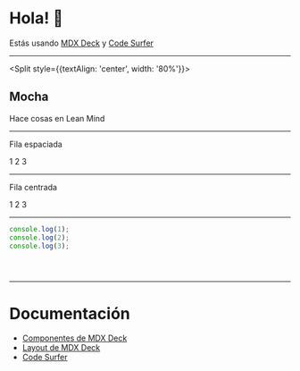 


# Hola! 👋

Estás usando [MDX Deck](https://github.com/jxnblk/mdx-deck) y [Code Surfer](https://codesurfer.pomb.us)

<Footer/>

---

<Split style={{textAlign: 'center', width: '80%'}}>

  <ProfileImage
    src={mocha}
    alt="Foto de Mocha"
  />

  ## Mocha

  Hace cosas en Lean Mind

</Split>

<Footer/>

---

Fila espaciada

<Row>
  <span>1</span>
  <span>2</span>
  <span>3</span>
</Row>

<Footer/>


---

Fila centrada

<Row alignCenter>
  <span>1</span>
  <span>2</span>
  <span>3</span>
</Row>

<Footer/>

---

<CodeSurfer>


```js showNumbers
console.log(1);
console.log(2);
console.log(3);
```

```diff 1
```

```diff 2
```

```diff 3
```

</CodeSurfer>

<Footer/>

---

<Layout>

  # Documentación

  - [Componentes de MDX Deck](https://github.com/jxnblk/mdx-deck/blob/73b90eb9a353d300cc9e5ddf3070bb6868298275/docs/components.md)
  - [Layout de MDX Deck](https://github.com/jxnblk/mdx-deck/blob/73b90eb9a353d300cc9e5ddf3070bb6868298275/docs/layouts.md)
  - [Code Surfer](https://codesurfer.pomb.us)

</Layout>

<Footer/>
